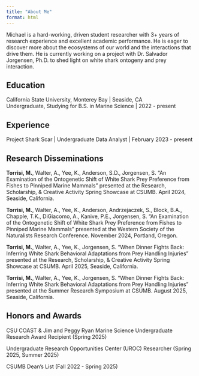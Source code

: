```yaml
---
title: "About Me"
format: html
---
```


Michael is a hard-working, driven student researcher with 3+ years of research experience and excellent academic performance. He is eager to discover more about the ecosystems of our world and the interactions that drive them. He is currently working on a project with Dr. Salvador Jorgensen, Ph.D. to shed light on white shark ontogeny and prey interaction.

## Education

California State University, Monterey Bay \| Seaside, CA\
Undergraduate, Studying for B.S. in Marine Science \| 2022 - present

## Experience

Project Shark Scar \| Undergraduate Data Analyst \| February 2023 - present

## Research Disseminations

**Torrisi, M.**, Walter, A., Yee, K., Anderson, S.D., Jorgensen, S. “An Examination of the Ontogenetic Shift of White Shark Prey Preference from Fishes to Pinniped Marine Mammals” presented at the Research, Scholarship, & Creative Activity Spring Showcase at CSUMB. April 2024, Seaside, California.

**Torrisi, M.**, Walter, A., Yee, K., Anderson, Andrzejaczek, S., Block, B.A., Chapple, T.K., DiGiacomo, A., Kanive, P.E., Jorgensen, S. “An Examination of the Ontogenetic Shift of White Shark Prey Preference from Fishes to Pinniped Marine Mammals” presented at the Western Society of the Naturalists Research Conference. November 2024, Portland, Oregon.

**Torrisi, M.**, Walter, A., Yee, K., Jorgensen, S. “When Dinner Fights Back: Inferring White Shark Behavioral Adaptations from Prey Handling Injuries” presented at the Research, Scholarship, & Creative Activity Spring Showcase at CSUMB. April 2025, Seaside, California.

**Torrisi, M.**, Walter, A., Yee, K., Jorgensen, S. “When Dinner Fights Back: Inferring White Shark Behavioral Adaptations from Prey Handling Injuries” presented at the Summer Research Symposium at CSUMB. August 2025, Seaside, California.

## Honors and Awards

CSU COAST & Jim and Peggy Ryan Marine Science Undergraduate Research Award Recipient (Spring 2025)

Undergraduate Research Opportunities Center (UROC) Researcher (Spring 2025, Summer 2025)

CSUMB Dean’s List (Fall 2022 - Spring 2025)


